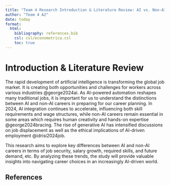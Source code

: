 ```yaml
---
title: "Team 4 Research Introduction & Literature Review: AI vs. Non-AI Careers"
author: "Team 4 A2"
date: today
format: 
  html:
    bibliography: references.bib
    csl: csl/econometrica.csl
    toc: true
---
```

# Introduction & Literature Review 
The rapid development of artificial intelligence is transforming the global job market. 
It is creating both opportunities and challenges for workers across various industries @george2024ai.
As AI-powered automation reshapes many traditional jobs, 
it is important for us to understand the distinctions between AI and non-AI careers in preparing for our career planning. 
In 2024, AI integration continues to accelerate, influencing both skill requirements and wage structures, 
while non-AI careers remain essential in some areas which requires human creativity and hands-on expertise @george2024bracing.
The rise of generative AI has intensified discussions on job displacement as well as the ethical implications of AI-driven employment @idrisi2024job. 

This research aims to explore key differences between AI and non-AI careers in terms of job security, salary growth, required skills, and future demand, etc. 
By analyzing these trends, the study will provide valuable insights into navigating career choices in an increasingly AI-driven world.

## References